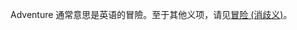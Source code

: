 {{Wiktionary}}

Adventure 通常意思是英语的冒險。至于其他义项，请见[[冒险_(消歧义)|冒险 (消歧义)]]。

{{disambig|Adventure|Cat=非中文名称消歧义}}